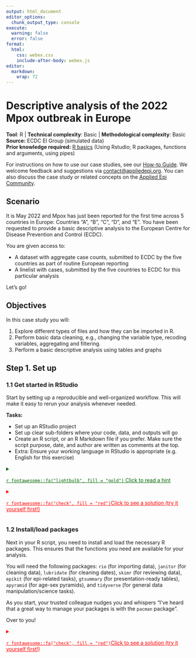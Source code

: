 ```yaml
---
output: html_document
editor_options: 
  chunk_output_type: console
execute:
  warning: false
  error: false
format: 
  html: 
    css: webex.css
    include-after-body: webex.js
editor: 
  markdown: 
    wrap: 72
---
```


# Descriptive analysis of the 2022 Mpox outbreak in Europe {#sec-rpractical}

::: {.callout-note appearance="minimal" icon="false"}
**Tool**: R \| **Technical complexity**: Basic \| **Methodological
complexity**: Basic\
**Source:** ECDC EI Group (simulated data)\
**Prior knowledge required:** [R
basics](https://epirhandbook.com/en/new_pages/basics.html) (Using
Rstudio; R packages, functions and arguments, using pipes)
:::

For instructions on how to use our case studies, see our [How-to
Guide](instructions.html). We welcome feedback and suggestions via
[contact\@appliedepi.org](mailto:contact@appliedepi.org). You can also
discuss the case study or related concepts on the [Applied Epi
Community](https://community.appliedepi.org/).

\pagebreak

## Scenario

It is May 2022 and Mpox has just been reported for the first time across
5 countries in Europe: Countries "A", "B", "C", "D", and "E". You have
been requested to provide a basic descriptive analysis to the European
Centre for Disease Prevention and Control (ECDC).

You are given access to:

-   A dataset with aggregate case counts, submitted to ECDC by the five
    countries as part of routine European reporting
-   A linelist with cases, submitted by the five countries to ECDC for
    this particular analysis

Let's go!

## Objectives

In this case study you will:

1.  Explore different types of files and how they can be imported in R.
2.  Perform basic data cleaning, e.g., changing the variable type,
    recoding variables, aggregating and filtering.
3.  Perform a basic descriptive analysis using tables and graphs

## Step 1. Set up

### 1.1 Get started in RStudio

Start by setting up a reproducible and well-organized workflow. This
will make it easy to rerun your analysis whenever needed.

**Tasks:**

-   Set up an RStudio project
-   Set up clear sub-folders where your code, data, and outputs will go
-   Create an R script, or an R Markdown file if you prefer. Make sure
    the script purpose, date, and author are written as comments at the
    top.
-   Extra: Ensure your working language in RStudio is appropriate (e.g.
    English for this exercise)

<details>

<summary style="text-decoration: underline; color: darkgreen;">

`r fontawesome::fa("lightbulb", fill = "gold")` Click to read a hint

</summary>

</br>

-   Create a folder where all the work in this case study will go. For
    example, create 'mpox_analysis' on your computer desktop. Create
    your RStudio project to be based in this folder.

-   We suggest creating the following sub-folders: `scripts` (for your
    code), `data` (for your data), and `outputs` (for your analytical
    outputs).

</details>

<details>

<summary style="text-decoration: underline; color: red;">

`r fontawesome::fa("check", fill = "red")`Click to see a solution (try
it yourself first!)

</summary>

</br>

Create a folder (e.g. 'mpox_analysis' on your Desktop) for your work. To
create an Rstudio project in your new folder, click `New Project…` in
the top left of your R Studio, then `Existing Directory`, then `Browse`
to select your new folder. For more information, look at the [R
projects](https://epirhandbook.com/new_pages/r_projects.html) section of
the Epi R Handbook.

Start a new R script by clicking `New File…` in the top left of your R
Studio, then `R Script`. Save it immediately in the appropriate place,
e.g. in a 'scripts' subfolder of your R Project.

At the top of your new R script, write some essential information like
your name, the purpose of the file, and the date.

Your R locale determines the language and regional settings used for
things like date formats and translations. If your locale is different
from the language you want for your report (e.g., a French locale vs. an
English report), you can change it to English by running
`Sys.setlocale("LC_ALL", "English")`. Include this in your script if
needed, or skip it if your locale is usually appropriate. This is
explained in more detail in the [How-to Guide](pages/instructions.qmd_).

</details>

### 1.2 Install/load packages

Next in your R script, you need to install and load the necessary R
packages. This ensures that the functions you need are available for
your analysis.

You will need the following packages: `rio` (for importing data),
`janitor` (for cleaning data), `lubridate` (for cleaning dates), `skimr`
(for reviewing data), `epikit` (for epi-related tasks), `gtsummary` (for
presentation-ready tables), `apyramid` (for age-sex pyramids), and
`tidyverse` (for general data manipulation/science tasks).

As you start, your trusted colleague nudges you and whispers "I've heard
that a great way to manage your packages is with the `pacman` package".

Over to you!

<details>

<summary style="text-decoration: underline; color: red;">

`r fontawesome::fa("check", fill = "red")`Click to see a solution (try
it yourself first!)

</summary>

</br>

Use the function `p_load()` from `pacman` for this task. You provide the
function with a list of packages that you want to use. It will take two
steps per package: 1) Check if the package is installed on your
computer, and install it if necessary, then 2) Load the package so it
can be used during this R session.

If you don't already have `pacman` installed, you will need to install
it the "traditional way" first, with `install.packages()`.

Note that the order of packages in your p_load function can be
important. If two packages have the same function names (e.g. `select()`
in the package `MASS` and `select()` in `tidyverse`, which do different
things), then R will use the function from the most recently loaded
package. To prioritize functions from tidyverse, which are commonly used
for data manipulation and visualization, load tidyverse last.

</detail>

```r

# Ensures the package "pacman" is installed
if (!require("pacman")) {
     install.packages("pacman") }

# install (if necessary) from CRAN and load packages to be used
pacman::p_load(
  rio,        # importing data  
  skimr,      # get overview of data
  janitor,    # data cleaning and tables
  lubridate,  # working with dates
  epikit,     # to create age categories
  gtsummary,  # summary statistics, tests and regressions 
  apyramid,   # plotting age pyramids 
  tidyverse  # data management and visualization
)

```

## Step 2: Download and import the data

### 2.1: Download the data

ECDC provides you with two files for your analysis, both updated as of 31st August 2022:

-   A case-level linelist (*"mpox_linelist.xlsx"*) with case information
    from five countries (countries A - E)
-   An aggregate table (*"mpox_aggregate_table.csv"*) for those
    countries with cumulative case counts per day.

They provide it to you via AppliedEpi's very useful data repository,
which you can access using the `{appliedepidata}` package. So first you
need to download these two files to your own computer, as follows:

1)  Install the `{appliedepidata}` package from GitHub using the
    `install_github()` function in the `{remotes}` package. Install
    `{remotes}` if you need to first.

```r
# Install remotes if you need to (so you can install a package from GitHub)
pacman::p_load("remotes")

# Use the install_github function from remotes to install appliedepidata
remotes::install_github("appliedepi/appliedepidata")
```

2)  Save the two datasets into a specific folder using the `save_data()`
    function from `{appliedepidata}`, by running the code below. The
    example below saves the data into a 'data' subfolder within the
    RStudio project. Note that if you do not specify a location within
    the 'path' argument of the function, a window will pop up asking you
    to manually select a folder.

```r
# Save down the two mpox files using the save_data() function from appliedepidata
appliedepidata::save_data("mpox_linelist",
                        path = "data")

appliedepidata::save_data("mpox_aggregate_table",
                          path = "data")
```

### 2.2 Import the data

Great! Thanks ECDC and Applied Epi! Now it's time to import the data
from that folder into RStudio, so you can analyse it.

**Task:** Import the downloaded case-based and aggregated data into your
R environment. Ideally you want to use one function for both datasets,
despite one being a csv and the other an xlsx file.

<details>

<summary style="text-decoration: underline; color: darkgreen;">

`r fontawesome::fa("lightbulb", fill = "gold")` Click to read a hint

</summary>

</br>

Use the `import` function from the `{rio}` package, which can recognize
and import different file types. It replaces importing functions that
are specific to the file type, such as `read.csv()` from `{base}` for
.csv files and `read_excel()` from `{readxl}` to import .xlsx files.

If you feel you need to know more about importing functions, read the
[Import and export](https://epirhandbook.com/new_pages/importing.html)
chapter of the EpiRhandbook.

</details>

<details>

<summary style="text-decoration: underline; color: red;">

`r fontawesome::fa("check", fill = "red")`Click to see a solution (try
it yourself first!)

</summary>

Below we use the import function to bring in both files. Note how we are
assigning the imported data to two objects, one called
*mpox_linelist_raw*, and one called *mpox_agg_raw*. We add the 'raw'
suffix to distinguish this data from the cleaned versions we will make
later.

```r
# Import data  --------------

# Case-based data
mpox_linelist_raw <- import("data/mpox_linelist.xlsx")

# Aggregated data
mpox_agg_raw <- import("data/mpox_aggregate_table.csv")

```

```r
# This code is actually run; the prior chunk is just for show for simplicity

pacman::p_load("remotes")

if (!requireNamespace("appliedepidata", quietly = TRUE)) {
  remotes::install_github("appliedepi/appliedepidata")
}

appliedepidata::get_data("mpox_linelist")
mpox_linelist_raw <- mpox_linelist


appliedepidata::get_data("mpox_aggregate_table")
mpox_agg_raw <- mpox_aggregate_table

rm(mpox_linelist, mpox_aggregate_table)

```

</details>

## Step 3: Explore the data

The data’s in, and now it’s time to see what story it tells. Take an initial look at your data to check its quality and how you can best use it. 

**Tasks:** Take a look at the different data frames and determine:

-   The number of columns and observations (e.g. their *dimensions*)
-   The class of their columns and whether it matches its nature (e.g.,
    are "dates" considered "dates" by R?)
-   If the contents of columns are clean and standardized in the mpox
    linelist (e.g. gender, clinical symptoms, outcome, hiv status and
    sexual orientation). Do you need to recode any of them?
-   How unknown or missing data is categorized in these columns. Do
    these values need to be standardized?

<details>

<summary style="text-decoration: underline; color: darkgreen;">

`r fontawesome::fa("lightbulb", fill = "gold")` Click to read a hint

</summary>

</br>

An efficient function for initial data exploring is `skim()` from the
`{skimr}` package, as it gives you a lot of information on data
structure and content, including the classes of columns.

You can use the function `tabyl()` from `{janitor}`, to get counts and
percentages of every category in the data column, one by one. These get
printed to your RStudio console.

Also - we recommend just looking at the data itself! A good function for
this is `view()`, a baseR function.

</br>

</details>

<details>

<summary style="text-decoration: underline; color: red;">

`r fontawesome::fa("check", fill = "red")`Click to see a solution (try
it yourself first!)

</summary>

</br>

Using the `skim` commands you can see the rows and columns of each
dataset, and you can see how most of the columns in *mpox_linelist_raw*
(including those containing dates) are character classes. (Results not
shown on this exercise page)

```r
# Explore the dimensions of the two data objects 
skim(mpox_linelist_raw)
skim(mpox_agg_raw)
```

Take a look at the overall data using `view()`. It will pop up in the
Data Viewer tab and you will get a good sense of how clean the data is
and what the missingness is like. This preview shows just 5 rows from
the linelist data.

```r
view(mpox_linelist_raw)
```

```r
#head(mpox_linelist_raw) %>% flextable::flextable()
DT::datatable(mpox_linelist_raw %>% filter(row_number()<6))
```

\br

Below is an example of using the `tabyl()` function from `{janitor},` to
look at the distribution of clinical symptoms. You can see 12 cases have
missing clinical information and that many cases have a mix of symptoms.

```r

tabyl(mpox_linelist_raw, HIVStatus)  
```

You can explore further columns one by one (results not shown):

```r
# Explore the values of different categorical columns in the mpox linelist: with tabyl
tabyl(mpox_linelist_raw, Gender)

tabyl(mpox_linelist_raw, ClinicalSymptoms)

tabyl(mpox_linelist_raw, Outcome)

tabyl(mpox_linelist_raw, SexualOrientation)

```

You could add extra arguments to `tabyl()` to customize the tables, such
as adding totals and changing the proportions to percentages so they are
easier to read. See the table on clinical symptoms below. But remember -
this is just an initial look so don't go too crazy.

```r

tabyl(mpox_linelist_raw, ClinicalSymptoms) %>%    # Tabulate symptoms 
  adorn_totals() %>%                              # Add totals to bottom of table
  adorn_pct_formatting(digits = 2)                # Format percentages
```

Finally, as an alternative approach to `tabyl()`, you could use
`tbl_summary()` from the `{gtsummary}` package. We will describe this
later.

</br>

</details>

::: {.callout-note appearance="minimal" icon="false"}
**Test yourself!**

::: webex-check
```r
pacman::p_load(webexercises)

opts <- c(
  "2000", "13", answer = "3", "101"
)

cat("How many columns does the aggregated data have?", longmcq(opts))

```
:::

::: webex-check
```r
pacman::p_load(webexercises)

opts <- c(
  "Date", answer = "Character", "Numeric", "Factor"
)


cat("What is the class of the column DateOfNotification in the mpox linelist?", longmcq(opts))

```
:::

::: webex-check
```r
pacman::p_load(webexercises)

opts <- c(
  answer = "1168",
  "722",
  "900",
  "446"
)


cat("For how many cases is the HIV status Unknown or missing?", longmcq(opts))

```
:::
:::

## Step 4: Clean the data

### 4.1: Clean the case-based data

So! The good news: you have information on geography, dates, demographic characteristics, and clinical details. A promising descriptive analysis lies ahead. 

BUT! You may noticed that there are a few things to fix before the real detective work begins.

For example:

-   Column names have capital letters. This isn't outright a problem,
    but can lead to mistakes since R treats ColumnName and Columnname as
    different.
-   Date columns are recognized as character classes, not dates, which
    would cause issues like incorrect ordering (alphabetical) in
    epicurves.
-   Some columns have values that are unclear or unsuitable for
    presentation. For example gender is categorized with "F", "M", "O"
    and "UNK". The column Outcome is "A" and "UNK".
-   Missing data is inconsistently handled, for instance with both "UNK"
    and NA in the HIV status column. R thinks "UNK" is a valid value,
    which it treats differently to true missing data (indicated by NA)

**Tasks**:

-   Create a clean version of your case-based data making all cleaning
    changes in a single piping command
-   Change all column names to lower case.
-   Convert all date columns to class "Date".
-   Convert all missing/unknown values to NA (to be recognized by R as missing)
-   Recode non-missing "Gender" categories into: "Female", "Male", and "Other"
-   Recode non-misising HIV status into: "Positive", "Negative" and "Unknown"
-   Recode non-missing sexual orientation into: "Bisexual", "Heterosexual", and
    "MSM/homo or bisexual male".
-   Recode non-missing "outcome" categories into: "Alive" and "Dead". 
-   Check that all changes have been made correctly

<details>

<summary style="text-decoration: underline; color: darkgreen;">

`r fontawesome::fa("lightbulb", fill = "gold")` Click to read a hint

</summary>

</br>

To convert all column names to lower case at once rather than renaming
each column, use the function `clean_names()` from the `{janitor}`
package.

Use `{lubridate}` functions to transform date columns into "Date" class.
You can do this one by one, or you could do all at the same time using
the `across()` function from `{dplyr}.` If you feel you need to know
more about transforming dates read the chapter [Working with
Dates](https://epirhandbook.com/en/new_pages/dates.html) from the
EpiRhandbook. If you are not sure how to use the across() function, you
can also read the section on [Transform multiple
columns](https://epirhandbook.com/en/new_pages/cleaning.html#clean_across).

There are different functions that we can use to recode values. We
propose three: The function `recode()` from `{dplyr}`, the function
`ifelse()` from `{base}` and the function `case_when()` from `{dplyr}`.
If you want to know more about these functions, look that the section on
[Re-code
values](https://epirhandbook.com/en/new_pages/cleaning.html#re-code-values)
from the EpiRhandbook.

</br>

</details>

<details>

<summary style="text-decoration: underline; color: red;">

`r fontawesome::fa("check", fill = "red")`Click to see a solution (try
it yourself first!)

</summary>

</br>

Here we clean the data using a 'chain' of commands connected by pipes
(%>%), which is the grammar of the functions in the {Tidyverse}. The
output is assigned to a new object called mpox_linelist to differentiate
it from the raw data. It can be helpful to have both the cleaned and raw
data available in the environment to compare to the original data if
needed.

See the series of functions and the explanation in the comments.

```r

# Create a new object called mpox_linelist which is the clean version of the raw data
mpox_linelist <- mpox_linelist_raw %>% 
  
  # standardises names and puts all into lower case 
  clean_names() %>% 
  
  #transform ONE column into date (note the column names are lower case now)
  mutate(date_of_notification = ymd(date_of_notification)) %>%  

  #transforms ALL columns starting with "date" into dates
  mutate(across(starts_with("date"), 
                .fns = ~ ymd(.x))) %>%  
  
  #transforms UNK to NA across all character columns 
  mutate(across(where(is.character), 
                .fns = ~ ifelse(.x %in% c("UNK", "Unknown"), NA_character_, .x)))  %>% 

  # Recode the gender values to be more obvious  
  mutate(gender = recode(gender,
                         "F" = "Female",
                         "M" = "Male",
                         "O" = "Other")) %>%
  
  #recode with ifelse to change only one or two categories based on a rule. 
  mutate(outcome = ifelse(outcome == "A", "Alive", outcome)) %>%   
  
  #recode with case_when for more complex recoding 
  mutate(hiv_status = case_when(hiv_status == "NEG" ~ "Negative",    
                                hiv_status == "POS" ~ "Positive")) %>% 
  
  mutate(sexual_orientation = case_when(sexual_orientation == "BISEXUAL" ~ "Bisexual",
                                        sexual_orientation == "HETERO" ~ "Heterosexual",
                                        sexual_orientation == "MSM" ~ "MSM/homo or bisexual male")) 
```

You can then review your data by tabulating across all the different
columns you have cleaned. See the preview of the HIV table below - it
looks tidier now with more understandable categories, and all missing
data is classified as 'Unknown'.

```r

# Check that all changes have been made correctly

skim(mpox_linelist)

tabyl(mpox_linelist, gender)

tabyl(mpox_linelist, clinical_symptoms)

tabyl(mpox_linelist, outcome)

tabyl(mpox_linelist, hiv_status)

tabyl(mpox_linelist, sexual_orientation)


```

```r

tabyl(mpox_linelist, hiv_status)

```

**IMPORTANT**: If 'unknown' and NA had meaningful differences, combining
them wouldn't be appropriate (e.g., if 'unknown' meant the case was asked
but didn't want to respond, while NA meant they weren't asked). Here, we
assume no meaningful difference and want R to recognize them as missing. 

</br>

</details>

::: {.callout-note appearance="minimal" icon="false"}
**Test yourself!**

::: webex-check
```r
pacman::p_load(webexercises)

opts <- c(
  "Yes",
  answer = "Depends on the meaning of those values",
  "No - never do this"
)


cat("Is it always appropriate to combine different types of unknown data? (e.g. missing, unknown, did not respond, NA)", longmcq(opts))

```
:::

::: webex-check
```r
pacman::p_load(webexercises)

opts <- c(
  "36",
  answer = "1960",
  "65",
  "1523"
)


cat("How many male cases do we have in the data frame?", longmcq(opts))

```
:::

::: webex-check
```r
pacman::p_load(webexercises)

opts <- c(
  answer = "1405",
  "None",
  "595"
)

cat("How many cases have 'alive' as an outcome?", longmcq(opts))

```
:::
:::

### 4.2: Clean the aggregated data

In a similar way, clean the aggregated data by:

-   Standardising names to lower case
-   Ensuring that date of reporting is of class "Date"
-   Creating a column called "week_date" with the week of reporting
    starting on Monday

<details>

<summary style="text-decoration: underline; color: red;">

`r fontawesome::fa("check", fill = "red")`Click to see a solution (try
it yourself first!)

</summary>

</br>

We can first check the class of the DateRep column, which shows us that
it was already recognized as a date column on import.

```r

# Check class of date of reporting column
class(mpox_agg_raw$DateRep)

```

Then create a new object for the clean aggregate data, and write your
cleaning coded connected with pipes.

```r

# Create a new object called mpox_agg which is the clean version of the raw data, applying the cleaning functions

mpox_agg <- mpox_agg_raw %>% 
  
  # standardises names and puts all into lower case
  clean_names() %>%  
  
  # create week column with Monday start
  mutate(week_date = floor_date(date_rep, 
                              unit = "week",
                              week_start = "Monday")) 

```

</br>

</details>

::: {.callout-note appearance="minimal" icon="false"}
**Test yourself!**

::: webex-check
```r
pacman::p_load(webexercises)

opts <- c(
  answer = "Country A",
  "Country B",
  "Country C",
  "Country D",
  "Country E"
)


cat("Take a look at the aggreate data. Which country reported the largest cumulative number of cases during the week 2022-04-11?", longmcq(opts))

```
:::
:::

## Step 5: Describe outbreak by person, place, and time

Now we’re getting to the heart of the investigation. Who is affected? Which locations are most affected, and how quickly is it spreading? Your ability to tell the classic "person, place, and time" story will be crucial to guiding the response. Pinpoint those hotspots and trends!

### 5.1: Describe total case counts by country

**Task**: Using the mpox case linelist, create a table showing the total number of cases by country. This time, make the table more publication-friendly.

<details>

<summary style="text-decoration: underline; color: darkgreen;">

`r fontawesome::fa("lightbulb", fill = "gold")` Click to read a hint

</summary>

</br>

You could use `tabyl()` like before, but an easy way to produce
publication-ready tables is with the function tbl_summary() from
{gtsummary} package. This formats the table for you. It will print to
your Viewer rather than the console.

</br>

</details>

<details>

<summary style="text-decoration: underline; color: red;">

`r fontawesome::fa("check", fill = "red")`Click to see a solution (try
it yourself first!)

</summary>

</br>

Create a new object with the table output - as this is a key output that you can then integrate into a document later rather than just viewing for now. 

```r
# Create an object with the table
cb_country_table <- mpox_linelist %>%

  #select the column that we want to use in the table
  select(country) %>% 
  
  # create the table. No need to specify columns; it will tabulate all available columns (selected above)
  tbl_summary() 

# Print the table
cb_country_table

```

</br>

</details>

::: {.callout-note appearance="minimal" icon="false"}
**Test yourself!**

::: webex-check
```r
pacman::p_load(webexercises)

opts <- c(
  "Country C",
  "Country D",
  "Country B",
  "Country E",
  answer = "Country A"
)


cat("What country has the largest percentage of cases?", longmcq(opts))

```
:::
:::

### 5.2: Describe cases over time

Okay so Country A has the most cases in total based on most recent data. But how does that change look over time? 

**Tasks**:

-   Using the mpox case linelist, create an epicurve by week of notification
-   Using the mpox case linelist, create an epicurve by week of notification to enable a comparison of trends by country.
-   Using the mpox case linelist, create a heat plot with the number of
    cases by country and week of notification.

<details>

<summary style="text-decoration: underline; color: darkgreen;">

`r fontawesome::fa("lightbulb", fill = "gold")` Click to read a hint

</summary>

</br>

Prepare your data for the epicurve first. You can create a "week_date" column using the
function `floor_date()` from `{lubridate}`. Take a look at the
documentation to understand how it works and how to pick the starting day of the week.

To create the epicurve, you can use `ggplot()` and `geom_bar()`, which visualizes the number of rows within a group - e.g. number of cases per week. To compare trends in different countries, consider using the `facet_wrap()` function. If you are unsure on how
`ggplot()` works, read the EpiRhandbook chapter on [Epidemic
curves](https://epirhandbook.com/en/new_pages/epicurves.html).

To create a heatmap, you will need to create a table of counts by country and
week of notification. You can do this using the functions `group_by()` and
`summarise()` from `{dplyr}`. If you are unsure on how to do this, review
the Grouping data chapter of the EpiRhandbook. Then, use the geom
geom_tile() to create a heat plot. If you're unsure on how to do this,
read the EpiRhanbook section on [Heat
Plots](https://epirhandbook.com/en/new_pages/heatmaps.html)

</details>

<details>

<summary style="text-decoration: underline; color: red;">

`r fontawesome::fa("check", fill = "red")`Click to see a solution (try
it yourself first!)

</summary>

</br>

Prepare your data by creating the new column using `mutate()` and `floor_date()`:

```r

mpox_linelist <- mpox_linelist %>% 
  # create week column with Monday start 
  mutate(week_date = floor_date(date_of_notification, unit = "week", week_start = "Monday")) 
```

The code below creates an epicurve using `ggplot()` and the `geom_bar()` function, then applies further formatting. With `geom_bar()`, you only need to specify the x axis, and the function will visualize the number of rows per unique x axis value. 

```r

# Open up the plot production with ggplot() function, specifying object and columns
epicurve_mpox <- ggplot(data = mpox_linelist,          
                        aes(x = week_date)) +    
  
  geom_bar(fill="darkgreen",                     #colour inside the bins
                 color="white",                  #outline colour of the bins
                 alpha=0.8) +                    #transparency of the bins
  
  scale_x_date(breaks = "2 weeks") +             #set the x axis labels to two week intervals

  labs(title="Mpox cases reported in 2022 in Countries A, B, C, D, and E",
       subtitle = "Date as of August 31st 2022") +  #add a title
  
  theme_minimal() +                             #assign a predefined theme
  
  theme(axis.text = element_text(size=9),       #define the font size of the axis text
        axis.title = element_blank(),           #remove the titles of the x and y axis 
        axis.text.x = element_text(angle=90))   #rotate the x axis text
           
# Print the epicurve
epicurve_mpox

```

To examine how the outbreak spread by country, add `facet_wrap()` to your ggplot code. This splits the graph into multiple smaller ones. As shown below, you can even simply add the function to the national epicurve object.

An alternative approach would be to create a stacked epicurve, i.e. retain the single epicurve but split each bar into colors per country. You would do this by adding `fill = country` to the aes() in the epicurve code. However, we don't recommend this for comparing trends, as stacked bars make it harder to see individual patterns.

```r
epicurve_epox_country <- epicurve_mpox + 
 
   # Facet wrap to make mini-plots, specifying that you want two columns of plots. 
  facet_wrap(.~country,
             ncol = 1) 

# Print the epicurve
epicurve_epox_country
```

Finally, if you want to demonstrate this as a weekly heatmap, you can use geom_tile(). First, aggregate the data by week. Then pipe into a ggplot(), as shown below.

```r

# Assign the output of your ggplot code to a new object
hp_mpox <- mpox_linelist %>% 
  
  #first count the number of cases by country and notification week
  count(country, week_date) %>% 

  #you can pipe directly into the ggplot
    ggplot(aes(x = week_date, # notification week along the x axis
           y = country,       # country along the y axis
           fill = n)) +       # colour in the heatmap tiles by number
  
  # specify that you want this to be a heatmap with geom_tile()
  geom_tile(colour = "black") +   # black is the outline of each tile
  
  #define the gradient of the colours
  scale_fill_gradient(            
    low = "lightgreen",
    high = "red") +
  
  #set the x axis labels to two week intervals
  scale_x_date(breaks = "2 weeks") +             
  
  # Add titles
  labs(
    title= "Mpox cases by country and week of notification",
    fill = "Number of cases"                               
  ) +
  
  # Apply an overall theme to your plot
  theme_bw() +
  
  # Customize other appearance details
  theme(legend.position = "bottom",       #legend position to bottom
        axis.text = element_text(size=9),     #define axis font 
        axis.title = element_blank(),         #remove the axis titles
        axis.text.x = element_text(angle=90)) #rotate the x axis text
    

# Print the heatmap
hp_mpox 

```

</br>

</details>

### 5.3: Describe demographic characteristics

Next, describe the age, gender, and sexual orientation of cases. What is interesting?

**Task**:

-   Create a single table showing overall distribution of age, gender, and sexual orientation
-   Create an age-gender pyramid showing age as 10-year age bands

<details>

<summary style="text-decoration: underline; color: darkgreen;">

`r fontawesome::fa("lightbulb", fill = "gold")` Click to read a hint

</summary>

</br>


To quickly create a presentation-ready table showing the breakdowns for three different columns, consider using the function tbl_summary() from {gtsummary}.

To create an age-gender pyramid, first create a new column with the function `age_categories()`
from the `{epikit}` package. Then explore the function age_pyramid() from the {apyramid} package.You can find more about this function in the EpiRhandbook chapter [Demographic pyramids and
Likert-scales](https://epirhandbook.com/en/new_pages/age_pyramid.html)


</br>

</details>

<details>

<summary style="text-decoration: underline; color: red;">

`r fontawesome::fa("check", fill = "red")`Click to see a solution (try it yourself first!)

</summary>

</br>

See below the code to quickly generate one table with the breakdown of different variables. The function `tbl_summary()` by default summarizes columns differently depending on their class:

- Age is a numeric column, so is summarized with a median and interquartile range. 
- Gender and sexual orientation are character values, so are described in terms of counts and percentages. 

You can customize this further; explore the documentation by typing `?tbl_summary()` in your console. 

Note that `tbl_summary()` by default does not include NAs in the counts and percentages, allowing you to see the distribution of non-missing values. 

```r

# Create table of all three variables
tab_demographics <- mpox_linelist %>% 
  
  # select the columns of interest for
  select(age, gender, sexual_orientation) %>% 
  
  # use tbl_summary() to create the table
  tbl_summary() 

tab_demographics
```

Create the new age group column as follows. You can add this to the cleaning section of your script (which we covered 4.1).

```r
  
mpox_linelist <- mpox_linelist %>% 
  # Use the age_categories function to create age categories
  mutate(age_group = age_categories(age, lower = 0, #set up the lower age
                                    upper = 70, #set up the upper age
                                    by = 10)) #set up the age breaks
```


Then make the age-gender pyramid using the `age_pyramid()` function. It is a function that builds on ggplot, so you can then continue to add on customization, such as the `theme_bw()` below. 

```r

# Create table of all three variables
figure_agesex <- mpox_linelist %>% 
  
  # Filter to male and female only
  filter(gender %in% c("Male", "Female")) %>% 
  
  # select the columns of interest for
  age_pyramid(age_group = "age_group",
              split_by = "gender") +
  
  # change theme
  theme_bw()

figure_agesex
```

</br>

</details>

::: {.callout-note appearance="minimal" icon="false"}
**Test yourself!**

::: webex-check
```r
pacman::p_load(webexercises)

opts <- c(
  "Females 60-69",
  "Males 40-49",
  "Females 10-19",
  answer = "Males 30-39"
)


cat("Which demographic group is more affected by Mpox?", longmcq(opts))

```
:::

::: webex-check
```r
pacman::p_load(webexercises)

opts <- c(
  "41%",
  "42%",
  "5%",
  answer = "94%"
)


cat("What proportion of mpox cases were homosexual or bisexual men?", longmcq(opts))

```
:::



:::

### 5.4: Describe clinical characteristics

The media is starting to call your office and are asking what symptoms the public should look out for. Just in luck - you can check that out in the data too!

**Tasks**:

-   Create a table with the distribution of different symptoms and outcomes. 

No hints! You should know this one by now!

<details>

<summary style="text-decoration: underline; color: red;">

`r fontawesome::fa("check", fill = "red")`Click to see a solution (try
it yourself first!)

</summary>

</br>

```r

# Table with number and percentage of cases by outcome

tab_outcome <- mpox_linelist %>% 
  
  # Select the columns for tabulation
  select(outcome, clinical_symptoms) %>% 
  
  # Use tbl_summary() - note that this time we are adding on labels to change how the column name is displayed
  tbl_summary(label = list(
    clinical_symptoms = "Symptoms",
    outcome = "Reported outcome")) 

tab_outcome


```

</br>

</details>

## **Step 6: Reviewing data quality**

You've described a lot now, but you want to make sure you understand how timely and complete your mpox linelist is, especially if it will be the basis of making decisions. 

For example - is it possible that there are very different reporting delays between countries, meaning current case counts are not directly comparable? Oh dear, must check.

### 6.1: Delay between date of onset, diagnosis and notification

**Tasks**

-   Calculate median time from symptom onset to diagnosis and from
    diagnosis to notification, both overall and by country

-   Assess visually the number of cases by calendar period and type of
    date (onset, diagnosis and notification)

<details>

<summary style="text-decoration: underline; color: darkgreen;">

`r fontawesome::fa("lightbulb", fill = "gold")` Click to read a hint

</summary>

</br>

To plot together the different dates you may need to transform your data
from "wide" to "long" form. What we call "pivoting" in R. The objective
is to have a column with the different date categories (onset, diagnosis
and notification) and another column with their date value. If you are
unsure on how to do this, have a look at the [Pivoting
data](https://epirhandbook.com/en/new_pages/pivoting.html) chapter of
the EpiRhandbook. Then, try to plot with the daily values, but if that's
not easy to interpret you may want to aggregate cases by week.

</br>

</details>

::: {.callout-note appearance="minimal" icon="false"}
**Test yourself!**

::: webex-check
```r
pacman::p_load(webexercises)

opts <- c(
  "Yes",
  answer = "No"
)


cat("Is there a difference in the delay from diagnosis to notification by country?", longmcq(opts))

```
:::
:::

<details>

<summary style="text-decoration: underline; color: red;">

`r fontawesome::fa("check", fill = "red")`Click to see a solution (try
it yourself first!)

</summary>

</br>

First create the required columns for this analysis. 
```r

# Create two columns in linelist to assess delays
delay_db <- mpox_linelist %>% 
  
  # Time between onset and diagnosis (converted to a number)
  mutate(delay_diag = as.numeric(date_of_diagnosis - date_of_onset)) %>%   

  # Time between diagnosis and notification (converted to a number)
  mutate(delay_not = as.numeric(date_of_notification - date_of_diagnosis)) 
```

Use the summary function from base R to quickly view the median, mean, interquartile range, and rang. 

```r

# Summarize the delays to diagnosis
summary(delay_db$delay_diag) 

# Summarize the delays from diagnosis to notification
summary(delay_db$delay_not)
```

Use group_by() and summarize() to create a table with median delays per country. 

```r
delay_country <- delay_db %>% 
  
  # Group by country
  group_by(country) %>% 
  
  # Create columns for each delay
  summarise(median_delay_diag = median(delay_diag, na.rm = T),
            median_delay_not = median(delay_not, na.rm = T))

delay_country
```

To explore how the trends in cases over time differ when using different dates, you can reshape the linelist to create a dataset with one row per date type per case. 

```r
# Prepare the data
dates_longer <- mpox_linelist %>% 
  
  select(age, gender, sexual_orientation, starts_with("date_")) %>% 

  pivot_longer(
    
      # all columns starting with "date_" will be pivoted from wide to long 
      cols=starts_with("date_"),         
    
      # put names of the columns into a single column called "indicator"
      names_to = "indicator",   
      
      # the date values will be placed in a column called "date"
      values_to = "date")                
```

The data will then look like this, with three rows per case:

```r

DT::datatable(dates_longer %>% filter(row_number()<7))


```

Then tabulate cases by week per indicator

```r

# Create new object
dates_longer_week <- dates_longer  %>% 

  # Create a new week column
  mutate(week_date = floor_date(date, unit = "week", week_start = "Monday")) %>%  
  
  # Within each combination of indicator and week, calculate the number of cases
  group_by(indicator, week_date) %>% 
  summarise(n=n()) %>%   
  
  # drop the cases with no data on dates  
  drop_na(week_date)                     
```
The data will then look like this, with three rows per case:

```r

DT::datatable(dates_longer_week %>% filter(row_number()<4))

```

Finally, create a plot with ggplot() and geom_line(). 

```r
plot_date_delay <-   ggplot(data = dates_longer_week,
                            aes(x = week_date, 
                                y = n, 
                                color=indicator)) +
  
  geom_line(linewidth = 1.5) +
  
  scale_x_date(breaks = "2 weeks")+
  
  theme_bw() +
  
  theme(legend.position = "bottom", 
        axis.text = element_text(size=9),
        axis.title = element_blank(),
        axis.text.x = element_text(angle=90),
        legend.title = element_blank()) +
  labs(title="Mpox cases reported in 2022, by date of onset, diagnosis and notification.")

plot_date_delay
```

</br>

</details>

### 6.2: Compare case-based and aggregated data

Finally, you remember that all-along you've had these aggregate counts from routine surveillance. You find out that these numbers are actually already being published.

Before you share your own numbers, you'd better check how different they are from already-published statistics!

**Task**: Create a plot comparing the number of cases reported to
through the case-based flow and through the aggregated flow in each country.

NOTE: Take into consideration that the column on cases in the aggregated data frame reports the *cumulative* number of cases.

::: {.callout-note appearance="minimal" icon="false"}
**Test yourself!**

::: webex-check
```r
pacman::p_load(webexercises)

opts <- c(
  "A",
  "B",
  answer = "C",
  "D",
  "E"
)


cat("Which country is not reporting aggregated data?", longmcq(opts))

```
:::
:::

<details>

<summary style="text-decoration: underline; color: red;">

`r fontawesome::fa("check", fill = "red")`Click to see a solution (try
it yourself first!)

</summary>

</br>

First, create a data frame of country totals from the aggregate data.

```r
mpox_agg_country <- mpox_agg %>% 
 
  # as we have cumulative data, we keep only the last week per country 
  group_by(country) %>% 
  filter(date_rep == max(date_rep)) %>% 
  
  # remove unnecessary columns
  select(-date_rep, -week_date) %>%     

  # create this column to distinguish the numbers from the linelist data
  mutate(source = "aggregated")         
```

Then create a data frame of country totals from the case linelist, and append it to the totals from the aggregate data. 

```r

mpox_linelist_country <- mpox_linelist %>%
  
  # count cases by country, use the same column name as in the aggregate data
  group_by(country) %>% 
  summarise(cases = n()) %>% 
  
  # create this column to distinguish the numbers from the linelist data
  mutate(source = "case_based")       
  

# Append both data frames. Remember this is different from merging
total_data <- bind_rows(mpox_linelist_country, mpox_agg_country)
```

You can now use this data to compare the cases reported in both sources, using `ggplot()`. 

```r

graph_comp <- ggplot(data = total_data,
                     aes(x = source, 
                         y = cases, 
                         fill = source)) +
  
  #position dodge puts bars one next to each other, instead of "stacked"
  geom_col(position = "dodge") +            
  
  # this command gives us one graph per country. The argument scales allows each y axis scales to adjust to the data
  facet_wrap(~ country, scales = "free_y") +  

  # changes the colours, but with the argument "labels" we can change the text of each fill.
  scale_fill_viridis_d(
    labels = c("Aggregated", "Case-based")) +
  
  labs(
    title = "Number of cases of Mpox reported in 2022 according to source of data",
    fill = "Source",
    x = "",
    y = "Total number of cases"
  ) + 
  
  theme_bw() +
  
  # we remove the text of the x axis because it is already present in the legend
  theme(axis.text.x = element_blank(),   
        
   # we also remove the ticks for aesthetic purposes
        axis.ticks.x = element_blank())    

graph_comp
```

</br>

Interesting! There are some differences - and this probably will be worth flagging with stakeholders and/or explaining in a footnote somewhere. 

</details>

## Final thoughts

Well done! Through your analysis you now understand the magnitude of the outbreak so far, where and when it spread, which demographic groups are most affected, and how the disease actually manifests in terms of symptoms and severity. ECDC is very happy with your work.

By coding this up in R, this analysis should be reproducible, meaning you can quickly update it with new data and keep monitoring the outbreak. 

Of course, the above data is not real. If you want to see a paper on the actual outbreak that occured in Europe in 2022, you can take a look at this [Eurosurveillance paper](https://www.eurosurveillance.org/content/10.2807/1560-7917.ES.2022.27.36.2200620). This [ECDC page on Mpox](https://www.ecdc.europa.eu/en/mpox) also publishes updates on the status of mpox in Europe. 


To further practise reproducible reports, \[link to
RMarkdown\].

## Case study information

**Authorship**

Original authors: Xanthi Andrianou, Gianfranco Spiteri (ECDC EI Group)\
Data source: Fictional data provided by ECDC EI Group for training
purposes\

| Date         | Changes made                   | Version | Author                 |
|------------------|:------------------|-----------------:|------------------|
| October 2021 | First draft                    |       1 | Xanthi Andrianou       |
| June 2024    | Adapted to case study template |     1.1 | Alberto Mateo Urdiales |
| September 2024    | Revise for case study repository |     1.2 | Paula Blomquist and Alanah Jansen |

## Terms of Use

**Disclaimer**: The information presented in this exercise and the
associated data files have been deliberately changed so as to facilitate
the acquisition of the learning objectives for fellows of EPIET, EUPHEM
and EPIET-associated programmes. This case study was first introduced in
2022 (see Copyright and Licence agreement for more information).

You are free:

-   to Share: to copy and distribute the work
-   to Remix: to adapt and build upon the material

Under the following conditions:

-   Attribution: You must attribute the work in the manner specified by
    the author or licensor (but not in any way that suggests that they
    endorse you or your use of the work). The best way to do this is to
    keep as it is the list of contributors: sources, authors and
    reviewers.

-   Share Alike: If you alter, transform, or build upon this work, you
    may distribute the resulting work only under the same or similar
    license to this one. Your changes must be documented. Under that
    condition, you are allowed to add your name to the list of
    contributors.

-   Notification: If you use the work in the manner specified by the
    author or licensor, [Walter\@rki.de](mailto:Walterj@rki.de)

-   You cannot sell this work alone but you can use it as part of a
    teaching.

With the understanding that:

-   Waiver: Any of the above conditions can be waived if you get
    permission from the copyright holder.

-   Public Domain: Where the work or any of its elements is in the
    public domain under applicable law, that status is in no way
    affected by the license.

-   Other Rights: In no way are any of the following rights affected by
    the license:

    -   Your fair dealing or fair use rights, or other applicable
        copyright exceptions and limitations;

    -   The author's moral rights;

    -   Rights other persons may have either in the work itself or in
        how the work is used, such as publicity or privacy rights.

-   Notice: For any reuse or distribution, you must make clear to others
    the license terms of this work by keeping together this work and the
    current license.

This licence is based on
<http://creativecommons.org/licenses/by-sa/3.0/>
